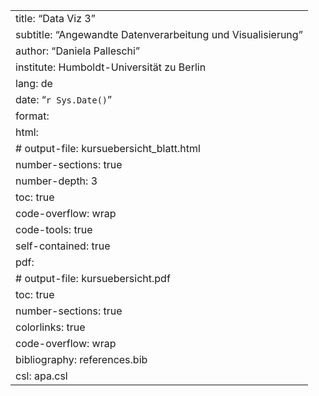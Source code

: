 ---
title: "Data Viz 3"
subtitle: "Angewandte Datenverarbeitung und Visualisierung"
author: "Daniela Palleschi"
institute: Humboldt-Universität zu Berlin
lang: de
date: "`r Sys.Date()`"
format:
  html:
    # output-file: kursuebersicht_blatt.html
    number-sections: true
    number-depth: 3
    toc: true
    code-overflow: wrap
    code-tools: true
    self-contained: true
  pdf:
    # output-file: kursuebersicht.pdf
    toc: true
    number-sections: true
    colorlinks: true
    code-overflow: wrap
bibliography: references.bib
csl: apa.csl
---